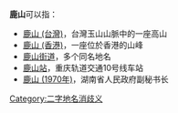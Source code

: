 '''鹿山'''可以指：
* [[鹿山_(台灣)|鹿山 (台灣)]]，台灣玉山山脈中的一座高山
* [[鹿山_(香港)|鹿山 (香港)]]，一座位於香港的山峰
* [[鹿山街道|鹿山街道]]，多个同名地名
* [[鹿山站|鹿山站]]，重庆轨道交通10号线车站
* [[鹿山_(1970年)|鹿山 (1970年)]]，湖南省人民政府副秘书长

{{disambig}}

[[Category:二字地名消歧义|Category:二字地名消歧义]]